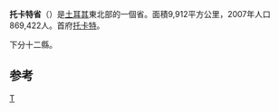 {{Short description|Province of Turkey}}
{{Infobox settlement
| name                    = Tokat Province
| native_name             = Tokat ili<!-- if different from the English name -->
| native_name_lang        = tr<!-- ISO 639-2 code e.g. "tr" for Turkish. If more than one, use {{lang}} instead -->
| settlement_type         = [[土耳其行政区划|省]]
| image_skyline           = 
| image_caption           = 
| image_flag              = 
| image_map               = Tokat in Turkey.svg
| mapsize                 = 300px
| subdivision_type        = 国家
| subdivision_name        = {{TUR}}
| subdivision_type1       = [[土耳其地域統計單位命名法|地区]]
| subdivision_name1       = [[西黑海地區|西黑海地區]]
| subdivision_type2       = 次地区
| subdivision_name2       = {{le|Samsun Subregion}}
| leader_title            = 选区
| leader_name             = Tokat
| leader_title1           = 
| leader_name1            = 
| total_type              = Total
| area_total_km2          = 9959
| population_footnotes    = {{wikidata|reference|P1082|P585=2018}}
| population_total        = {{wikidata|property|raw|P1082|P585=2018}}
| population_as_of        = 2018
| population_density_km2  = auto
| area_code_type          = 
| area_code               = 0356
| registration_plate      = 60
| website                 = 
}}
'''托卡特省'''（{{lang-tr|Tokat}}）是[[土耳其|土耳其]]東北部的一個省。面積9,912平方公里，2007年人口869,422人。首府[[托卡特|托卡特]]。

下分十二縣。

==参考==
{{refs}}

{{Turkey}}
{{normdaten}}
[[Category:土耳其行政區劃|T]]
{{turkey-geo-stub}}